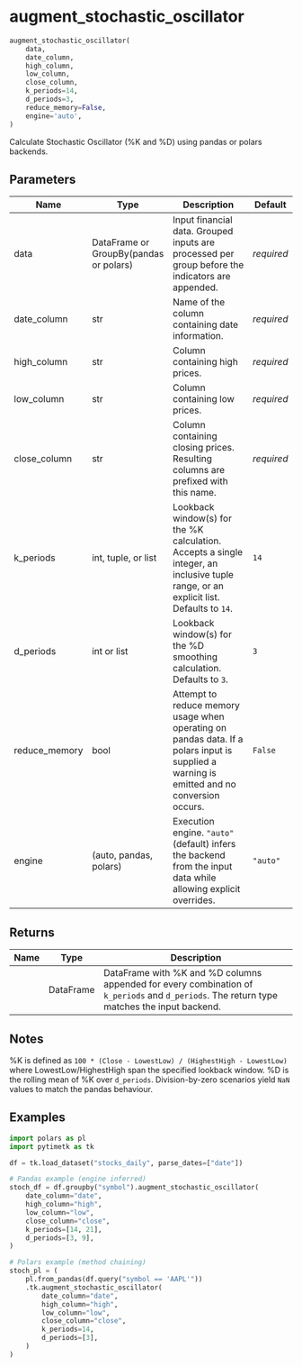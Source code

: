 # augment_stochastic_oscillator { #pytimetk.augment_stochastic_oscillator }

```python
augment_stochastic_oscillator(
    data,
    date_column,
    high_column,
    low_column,
    close_column,
    k_periods=14,
    d_periods=3,
    reduce_memory=False,
    engine='auto',
)
```

Calculate Stochastic Oscillator (%K and %D) using pandas or polars backends.

## Parameters {.doc-section .doc-section-parameters}

| Name          | Type                                   | Description                                                                                                                                | Default    |
|---------------|----------------------------------------|--------------------------------------------------------------------------------------------------------------------------------------------|------------|
| data          | DataFrame or GroupBy(pandas or polars) | Input financial data. Grouped inputs are processed per group before the indicators are appended.                                           | _required_ |
| date_column   | str                                    | Name of the column containing date information.                                                                                            | _required_ |
| high_column   | str                                    | Column containing high prices.                                                                                                             | _required_ |
| low_column    | str                                    | Column containing low prices.                                                                                                              | _required_ |
| close_column  | str                                    | Column containing closing prices. Resulting columns are prefixed with this name.                                                           | _required_ |
| k_periods     | int, tuple, or list                    | Lookback window(s) for the %K calculation. Accepts a single integer, an inclusive tuple range, or an explicit list. Defaults to ``14``.    | `14`       |
| d_periods     | int or list                            | Lookback window(s) for the %D smoothing calculation. Defaults to ``3``.                                                                    | `3`        |
| reduce_memory | bool                                   | Attempt to reduce memory usage when operating on pandas data. If a polars input is supplied a warning is emitted and no conversion occurs. | `False`    |
| engine        | (auto, pandas, polars)                 | Execution engine. ``"auto"`` (default) infers the backend from the input data while allowing explicit overrides.                           | `"auto"`   |

## Returns {.doc-section .doc-section-returns}

| Name   | Type      | Description                                                                                                                                    |
|--------|-----------|------------------------------------------------------------------------------------------------------------------------------------------------|
|        | DataFrame | DataFrame with %K and %D columns appended for every combination of ``k_periods`` and ``d_periods``. The return type matches the input backend. |

## Notes {.doc-section .doc-section-notes}

%K is defined as ``100 * (Close - LowestLow) / (HighestHigh - LowestLow)``
where LowestLow/HighestHigh span the specified lookback window. %D is the
rolling mean of %K over ``d_periods``. Division-by-zero scenarios yield
``NaN`` values to match the pandas behaviour.

## Examples {.doc-section .doc-section-examples}

```python
import polars as pl
import pytimetk as tk

df = tk.load_dataset("stocks_daily", parse_dates=["date"])

# Pandas example (engine inferred)
stoch_df = df.groupby("symbol").augment_stochastic_oscillator(
    date_column="date",
    high_column="high",
    low_column="low",
    close_column="close",
    k_periods=[14, 21],
    d_periods=[3, 9],
)

# Polars example (method chaining)
stoch_pl = (
    pl.from_pandas(df.query("symbol == 'AAPL'"))
    .tk.augment_stochastic_oscillator(
        date_column="date",
        high_column="high",
        low_column="low",
        close_column="close",
        k_periods=14,
        d_periods=[3],
    )
)
```